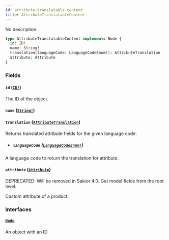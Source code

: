 ```yaml
---
id: attribute-translatable-content
title: AttributeTranslatableContent
---
```


No description

```graphql
type AttributeTranslatableContent implements Node {
  id: ID!
  name: String!
  translation(languageCode: LanguageCodeEnum!): AttributeTranslation
  attribute: Attribute
}
```

### Fields

#### `id` ([`ID!`](../../../developer/api-reference/scalars/id))

The ID of the object.

#### `name` ([`String!`](../../../developer/api-reference/scalars/string))

#### `translation` ([`AttributeTranslation`](../../../developer/api-reference/objects/attribute-translation))

Returns translated attribute fields for the given language code.

- ##### `languageCode` ([`LanguageCodeEnum!`](../../../developer/api-reference/enums/language-code-enum))

A language code to return the translation for attribute.

#### `attribute` ([`Attribute`](../../../developer/api-reference/objects/attribute))

<span class="badge badge--warning">DEPRECATED: Will be removed in Saleor 4.0. Get model fields from the root level.</span>

Custom attribute of a product.

### Interfaces

#### [`Node`](../../../developer/api-reference/interfaces/node)

An object with an ID
